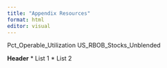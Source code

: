 ```yaml
---
title: "Appendix Resources"
format: html
editor: visual
---
```


Pct_Operable_Utilization
US_RBOB_Stocks_Unblended

**Header**
* List 1
* List 2
